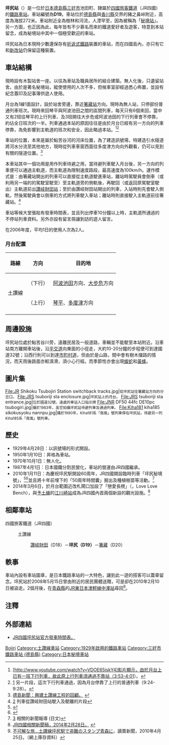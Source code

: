 {{noteTA
|T=zh-tw:坪尻車站; zh-cn:坪尻站; zh-hk:坪尻站;
|1=zh-tw:坪尻車站; zh-cn:坪尻站; zh-hk:坪尻站;
}}
{{日本車站資訊
|公司色     = #1cadca
|文字色     =
|站名       = 坪尻站
|圖片       = Tsuboriji-Station20100525-02.jpg
|pxl        =
|圖片說明   = 坪尻站站舍
|日文原名   = 坪尻
|平假名     = つぼじり
|羅馬拼音   = Tsubojiri
|前一站     = D18 [[讚岐財田站|讚岐財田]]
|後一站     = [[箸藏站|箸藏]] D20
|前一站距離 = 8.2
|後一站距離 = 3.3
|電報略號   = ツリ
|車站編號   = {{車站編號c|#e25885|D19}}
|所屬公司   = [[四國旅客鐵道|四國旅客鐵道]]（JR四國）
|所屬路線   = {{Color|#e25885|■}}[[土讚線|土讚線]]
|距離       = 32.1
|起站       = [[多度津站|多度津]]
|所在地     = [[德島縣|德島縣]][[三好市_(德島縣)|三好市]]池田町西山
|車站構造   = [[地面車站|地面車站]]
|月台配置   = 1面1線
|啟用年月日 = 1950年1月10日
|廢止年月日 =
|上下車人次 = 2
|統計年度   = 2006年
|備註       = 無人站
}}

'''坪尻站'''（{{jpn|j=坪尻駅|hg=つぼじりえき|rm=Tsubojiri eki|f=y}}）是一位於[[日本|日本]][[德島縣|德島縣]][[三好市_(德島縣)|三好市]]池田町、隸屬於[[四國旅客鐵道|四國旅客鐵道]]（JR四國）的[[鐵路車站|鐵路車站]]。車站編號為'''D19'''。車站位於[[德島縣|德島縣]]與[[香川縣|香川縣]]交界的豬之鼻峠附近，高度為海拔272米。車站附近全為樹林和河流，人湮罕至，因為被稱為「[[秘境站|秘境站]]」。另一方面，也正因為此，每年皆有不少慕名而來的鐵道愛好者及遊客，特意到本站留念，成為秘境站中其中一個極受歡迎的車站。

坪尻站為日本現時少數還保存有[[折返式鐵路|折返式鐵路]]裝置的車站，而在四國島內，亦只有它和[[新改站|新改站]]仍保留這種裝置。

==車站結構==
現時設有木製站舍一座。以往為車站及職員居所的結合建築。無人化後，只遺留站舍。由於是著名秘境站，縱使使用的人次不多，但候車室卻經過悉心佈置，並設有紀念蓋印及記事簿供遊人使用。

月台為1線1面設計，設於站舍旁邊，靠近[[箸藏站|箸藏站]]方向。現時為無人站，只停部份普通列車班次。現時來回琴平與阿波池田之間的區間列車，每天只有6個來回，當中又有2班往琴平的上行列車、及3班開往大步危或阿波池田的下行列車會不停靠，約佔全日班次的一半。列車通過本站的原因往往是由於月台已經有另一方向的列車停靠，為免影響到主軌道的班次和安全，因此略過本站。<ref>[http://www.youtube.com/watch?v=VDOE65iskY4]影片顯示，由於月台上已有一班下行列車，故此原上行列車須通過不靠站（3:53-4:01）。</ref><ref>[http://www.youtube.com/watch?v=_pYNQRA6Hoc] 另一片段，這次下行列車通過，因為月台停靠了上行的普通列車（9:24-9:28）。</ref>

車站的位置，本來是屬於鮎苦谷河的河床位置，為了建造訊號場，特建造引水隧道將河水分流至其他地方，現時從列車車窗西面往多度津方向向外觀看，仍可以見到有關的隧道位置。<ref>[http://www.topics.or.jp/special/122545493635/2007/06/118275640156.html 德島新聞：興建土讚線工程的回顧。] {{Wayback|url=http://www.topics.or.jp/special/122545493635/2007/06/118275640156.html |date=20140903145645 }}{{ja}}</ref>

本車站其中一個功用是用作列車待避之用，當待避列車駛入月台後，另一方向的列車便可以通過主軌道，而主軌道為限制速度路段，最高速度為100km/h。運作模式是：由箸藏站開出的列車可以直接從主軌道駛進車站，離站時駕駛員會倒車（或利用另一端的的駕駛室駛至）至主軌道旁的側軌後，再駛回（或返回原駕駛室駛出）主軌道前出[[讚岐財田站|讚岐財田站]]；至於由讚岐財田站開出的列車，入站時則先會駛入側軌，然後駕駛員會以倒車的方式將列車駛入車站；離站時則直接駛入主軌道前往箸藏站。<ref>[http://www.youtube.com/watch?v=DdbF2xuUk5E&feature=related] {{Wayback|url=http://www.youtube.com/watch?v=DdbF2xuUk5E&feature=related |date=20160411213518 }} 列車從讚岐財田站駛入及駛離的片段</ref>

車站等候大堂張貼有發車時間表，並且列出停車10分鐘以上時，主軌道所通過的不停站列車資料。另外亦設有留言冊讓到訪的遊人留言。

在2006年度，平均1日的使用人次為2人。

===月台配置===
{| class="wikitable"
!路線!!方向!!目的地
|-
!rowspan="2"|{{Color|#e25885|■}}土讚線
!（下行）
|[[阿波池田站|阿波池田]]方向、[[大步危站|大步危]]方向
|-
!（上行）
|[[琴平站|琴平]]、[[多度津站|多度津]]方向
|-
|}

==周邊設施==
坪尻站位處於鮎苦谷川旁，遠離民居及一般道路，車輛並不能駛至本站附近。沿車站南方離開車站後，沿[[平交道|平交道]]向東面的小徑走，大約10-20分鐘的步程便可到達國道32號；沿西行則可以到達[[市町村道|市町村道]]，但由於是山路，間中會有樹木擋路的情況，而天雨後路面亦較濕滑，須小心行經。而季節性亦會出現[[蝮蛇|蝮蛇]]和[[黃蜂|黃蜂]]。

==圖片集==
<gallery>
File:JR Shikoku Tsubojiri Station switchback tracks.jpg|<small>從坪尻站往箸藏站方向的分岔口。</small>
File:JRS tsuboriji sta enclosure.jpg|<small>坪尻站上的月台。</small>
File:JRS tsuboriji sta entrance.jpg|<small>位於國道32號，遠處的車站入口指示牌</small>
File:JNR DF50 44fc DE10pc tsubogiri.jpg|<small>攝於1983年，高空拍攝坪尻站待避列車及通過列車。</small>
File:Kiha181 kiha185 sikokusyoku nannpu.jpg|<small>攝於1990年，Kiha181系「南風」號列車停在坪尻站，待避另一列Kiha185系「南風」號列車。</small>
</gallery>

== 歷史 ==
* 1929年4月28日：以訊號場的形式開設。
* 1950年1月10日：昇格為車站。
* 1970年10月1日：無人化。
* 1987年4月1日：日本國鐵分割民營化，車站的營運由JR四國繼承。
* 2010年1月11日：為慶祝坪尻駅開設60周年，JR四國開設臨時列車「坪尻秘境號」，<ref>{{Cite web |url=http://railf.jp/news/2010/01/12/165700.html |title=存档副本 |accessdate=2011-09-03 |archive-date=2010-12-19 |archive-url=https://web.archive.org/web/20101219203320/http://railf.jp/news/2010/01/12/165700.html |dead-url=no }}</ref><ref>{{Cite web |url=http://rail.hobidas.com/rmn/archives/2010/01/jr185_2.html |title=存档副本 |accessdate=2011-09-03 |archive-date=2010-01-17 |archive-url=https://web.archive.org/web/20100117014718/http://rail.hobidas.com/rmn/archives/2010/01/jr185_2.html |dead-url=no }}</ref>並且將十年前埋下的「50周年時間囊」掘出及種植樹苗等活動。<ref>[http://www.youtube.com/watch?v=_7TJnOGz1aI&feature=related] {{Wayback|url=http://www.youtube.com/watch?v=_7TJnOGz1aI&feature=related |date=20151218224803 }} 相關的新聞報導 (日文)</ref>
* 2014年3月6日，於月台範圍近改札閘口加設了「戀愛長櫈」（{{lang|ja|らぶらぶベンチ}}，Love Love Bench），與[[予土線|予土線]]的[[江川崎站|江川崎站]]成為JR四國內首兩個新設的觀光設施。<ref>[http://www.jr-shikoku.co.jp/03_news/press/14-02-28/02.htm JR四國相關新聞稿，2014年2月28日。] {{Wayback|url=http://www.jr-shikoku.co.jp/03_news/press/14-02-28/02.htm |date=20140912031836 }}{{ja}}</ref>

== 相鄰車站 ==
; 四國旅客鐵道（JR四國）
: {{Color|#e25885|■}}土讚線
:: [[讚岐財田站|讚岐財田]]（D18）－'''坪尻（D19）'''－[[箸藏站|箸藏]]（D20）

==軼事==
車站內設有車站圖章，是日本鐵路車站的一大特色，讓到此一遊的搭客可以蓋章留念。坪尻站於2008年5月15日曾由附近的居民團體送贈，可是卻在2010年2月10日被盜走。2個月後，在[[青森縣|青森縣]]的[[JR東日本|JR東日本]][[津輕線|津輕線]][[中澤站|中澤站]]尋回<ref>[https://web.archive.org/web/20100429014706/http://www.yomiuri.co.jp/national/news/20100425-OYT1T00442.htm 不可解な旅…土讃線坪尻駅で盗難のスタンプ青森に]，讀賣新聞，2010年4月25日。（網上庫存資料）</ref>。

==注釋==
{{reflist}}

==外部連結==
* [http://www.jr-shikoku.co.jp/01_trainbus/jikoku/pdf/tsubojiri.pdf JR四國坪尻站官方發車時間表。]{{Wayback|url=http://www.jr-shikoku.co.jp/01_trainbus/jikoku/pdf/tsubojiri.pdf |date=20200113230801 }}

{{土讚線1}}
{{DEFAULTSORT:Tsubojiri-Eki}}
[[Category:日本鐵路車站_Tsu|Bojiri]]
[[Category:土讚線車站|Category:土讚線車站]]
[[Category:1929年啟用的鐵路車站|Category:1929年啟用的鐵路車站]]
[[Category:三好市鐵路車站_(德島縣)|Category:三好市鐵路車站 (德島縣)]]
[[Category:日本秘境車站|Category:日本秘境車站]]
